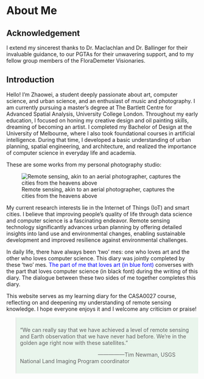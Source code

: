 # About Me {.unnumbered}

## Acknowledgement

I extend my sincerest thanks to Dr. Maclachlan and Dr. Ballinger for their invaluable guidance, to our PGTAs for their unwavering support, and to my fellow group members of the FloraDemeter Visionaries. 

## Introduction

Hello! I'm Zhaowei, a student deeply passionate about art, computer science, and urban science, and an enthusiast of music and photography. I am currently pursuing a master's degree at The Bartlett Centre for Advanced Spatial Analysis, University College London. Throughout my early education, I focused on honing my creative design and oil painting skills, dreaming of becoming an artist. I completed my Bachelor of Design at the University of Melbourne, where I also took foundational courses in artificial intelligence. During that time, I developed a basic understanding of urban planning, spatial engineering, and architecture, and realized the importance of computer science in everyday life and academia.

These are some works from my personal photography studio:

![Remote sensing, akin to an aerial photographer, captures the cities from the heavens above](image/artWork.jpg)

My current research interests lie in the Internet of Things (IoT) and smart cities. I believe that improving people's quality of life through data science and computer science is a fascinating endeavor. Remote sensing technology significantly advances urban planning by offering detailed insights into land use and environmental changes, enabling sustainable development and improved resilience against environmental challenges. 

In daily life, there have always been 'two' mes: one who loves art and the other who loves computer science. This diary was jointly completed by these 'two' mes. [The part of me that loves art (in blue font)]{style="color:blue;"} converses with the part that loves computer science (in black font) during the writing of this diary. The dialogue between these two sides of me together completes this diary.

This website serves as my learning diary for the CASA0027 course, reflecting on and deepening my understanding of remote sensing knowledge. I hope everyone enjoys it and I welcome any criticism or praise!

<blockquote style="background-color: #e9f5ec; padding: 10px;">

<p style="margin: 0; font-style: italic; font-weight: bold;">

"We can really say that we have achieved a level of remote sensing and Earth observation that we have never had before. We're in the golden age right now with these satellites."

</p>

<footer style="margin-top: 10px;">

                                                    ---------------Tim Newman, USGS National Land Imaging Program coordinator

</footer>

</blockquote>
